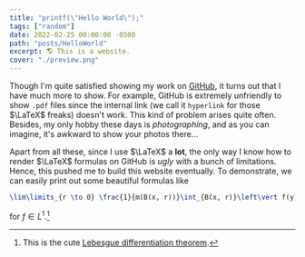 ```yaml
---
title: "printf(\"Hello World\");"
tags: ["random"]
date: 2022-02-25 00:00:00 -0500
path: "posts/HelloWorld"
excerpt: 🌎 This is a website.
cover: "./preview.png"
---
```


Though I'm quite satisfied showing my work on [GitHub](https://github.com/sleepymalc), it turns out that I have much more to show. For example, GitHub is extremely unfriendly to show `.pdf` files since the internal link (we call it $\texttt{hyperlink}$ for those $\LaTeX$ freaks) doesn't work. This kind of problem arises quite often. Besides, my only hobby these days is *photographing*, and as you can imagine, it's awkward to show your photos there...

Apart from all these, since I use $\LaTeX$ a **lot**, the only way I know how to render $\LaTeX$ formulas on GitHub is *ugly* with a bunch of limitations. Hence, this pushed me to build this website eventually. To demonstrate, we can easily print out some beautiful formulas like

```LaTeX
\lim\limits_{r \to 0} \frac{1}{m(B(x, r))}\int_{B(x, r)}\left\vert f(y) - f(x) \right\vert\,\mathrm{d}y = 0 \text{ for a.e. \(x\)}
```

for $f\in L^1$.[^1]

[^1]: This is the cute [Lebesgue differentiation theorem](https://en.wikipedia.org/wiki/Lebesgue_differentiation_theorem).
